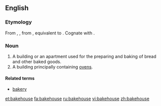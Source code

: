==English==

===Etymology===
From {{etyl|enm}} {{term|bakhous|lang=enm}}, {{term|bachous|lang=enm}}, from {{etyl|ang}} {{term|bæchus|bæchūs|bakery, bakehouse|lang=ang}}, equivalent to {{compound|bake|house}}. Cognate with {{etyl|nds|-}} {{term|backhus||bakehouse|lang=nds}}. 

===Noun===
{{en-noun}}

# A building or an apartment used for the preparing and baking of bread and other baked goods.
# A building principally containing [[ovens]].

====Related terms====
*[[bakery]]

[[et:bakehouse]]
[[fa:bakehouse]]
[[ru:bakehouse]]
[[vi:bakehouse]]
[[zh:bakehouse]]